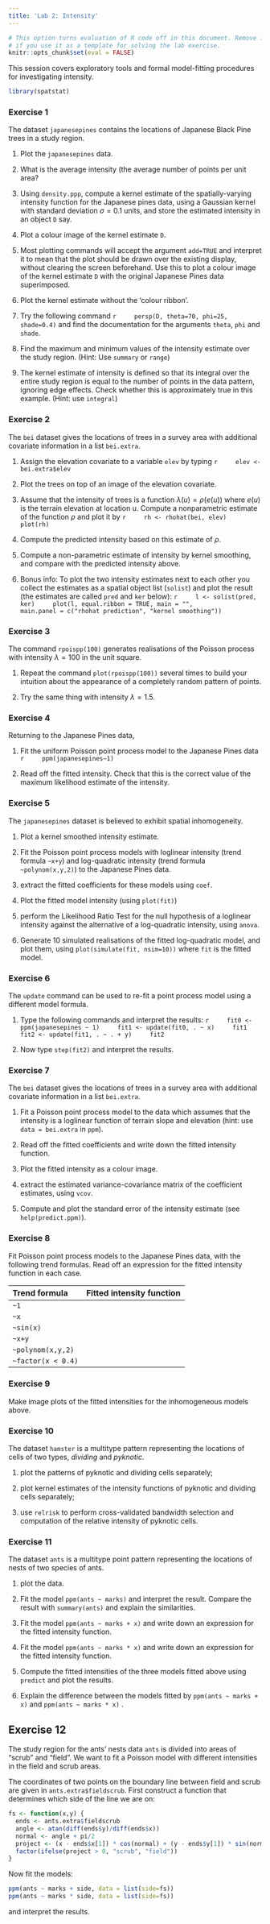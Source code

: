```yaml
---
title: 'Lab 2: Intensity'
---
```


```r
# This option turns evaluation of R code off in this document. Remove it
# if you use it as a template for solving the lab exercise.
knitr::opts_chunk$set(eval = FALSE)
```

This session covers exploratory tools
and formal model-fitting procedures for investigating intensity.

```r
library(spatstat)
```

### Exercise 1

The dataset `japanesepines` contains the locations of
Japanese Black Pine trees in a study region.

1.  Plot the `japanesepines` data.

2.  What is the average intensity (the average number of points
    per unit area?

3.  Using `density.ppp`, compute a kernel estimate of the
    spatially-varying intensity function for the Japanese pines
    data, using a Gaussian kernel with standard deviation
    $\sigma=0.1$ units, and store the estimated intensity in an
    object `D` say.

4.  Plot a colour image of the kernel estimate `D`.

5.  Most plotting commands will accept the argument
    `add=TRUE` and interpret it to mean that the plot
    should be drawn over the existing display, without clearing the
    screen beforehand. Use this to plot
    a colour image of the kernel estimate `D` with
    the original Japanese Pines data superimposed.

6.  Plot the kernel estimate without the ‘colour ribbon’.

7.  Try the following command
    ```r
    persp(D, theta=70, phi=25, shade=0.4)
    ```
    and find the documentation for the arguments `theta`,
    `phi` and `shade`.

7.  Find the maximum and minimum values of the intensity estimate
    over the study region. (Hint: Use `summary` or `range`)

8.  The kernel estimate of intensity is defined so that its integral
    over the entire study region is equal to the number of points in
    the data pattern, ignoring edge effects. Check whether this is
    approximately true in this example. (Hint: use `integral`)

### Exercise 2

The `bei` dataset gives the locations of trees in a survey area with additional
covariate information in a list `bei.extra`.

1.  Assign the elevation covariate to a variable `elev` by typing
    ```r
    elev <- bei.extra$elev
    ```

2.  Plot the trees on top of an image of the elevation covariate.

3.  Assume that the intensity of trees is a function $\lambda(u) = \rho(e(u))$
    where $e(u)$ is the terrain elevation at location u.
    Compute a nonparametric estimate of the function $\rho$ and plot it by
    ```r
    rh <- rhohat(bei, elev)
    plot(rh)
    ```

4.  Compute the predicted intensity based on this estimate of $\rho$.

5.  Compute a non-parametric estimate of intensity by kernel smoothing, and
  	compare with the predicted intensity above.

6.  Bonus info: To plot the two intensity estimates next to each
  	other you collect the estimates as a spatial object list
  	(`solist`) and plot the result (the estimates are called
  	`pred` and `ker` below):
    ```r
    l <- solist(pred, ker)
    plot(l, equal.ribbon = TRUE, main = "", 
         main.panel = c("rhohat prediction", "kernel smoothing"))
    ```

### Exercise 3

The command `rpoispp(100)` generates realisations of the
Poisson process with intensity $\lambda = 100$ in the unit square.

1.  Repeat the command `plot(rpoispp(100))` several times
    to build your intuition about the appearance of a completely
    random pattern of points.

2.  Try the same thing with intensity $\lambda = 1.5$.


### Exercise 4

Returning to the Japanese Pines data,

1.  Fit the uniform Poisson point process model to the Japanese
    Pines data
    ```r
    ppm(japanesepines~1)
    ```

2.  Read off the fitted intensity. Check that this is the correct
    value of the maximum likelihood estimate of the intensity.

### Exercise 5

The `japanesepines` dataset is believed to exhibit
spatial inhomogeneity.

1.  Plot a kernel smoothed intensity estimate.

2.  Fit the Poisson point process models with loglinear intensity
    (trend formula `~x+y`) and log-quadratic intensity (trend
    formula `~polynom(x,y,2)`) to the Japanese Pines data.

3.  extract the fitted coefficients for these models using
    `coef`.

4.  Plot the fitted model intensity (using `plot(fit)`)

5.  perform the Likelihood Ratio Test for the null hypothesis of a
    loglinear intensity against the alternative of a log-quadratic
    intensity, using `anova`.

6.  Generate 10 simulated realisations of the fitted log-quadratic
    model, and plot them, using `plot(simulate(fit, nsim=10))` where 
    `fit` is the fitted model.


### Exercise 6

The `update` command can be used to re-fit a point
process model using a different model formula.

1.  Type the following commands and interpret the results:
    ```r
    fit0 <- ppm(japanesepines ~ 1)
    fit1 <- update(fit0, . ~ x)
    fit1
    fit2 <- update(fit1, . ~ . + y)
    fit2
    ```

2.  Now type `step(fit2)` and interpret the results.
    

### Exercise 7

The `bei` dataset gives the locations of trees in a survey area
with additional covariate information in a list `bei.extra`.

1.  Fit a Poisson point process model to the data which assumes
    that the intensity is a loglinear function of terrain slope
    and elevation (hint: use `data = bei.extra` in `ppm`).

2.  Read off the fitted coefficients and write down the fitted
    intensity function.

3.  Plot the fitted intensity as a colour image.

4.  extract the estimated variance-covariance matrix of the
    coefficient estimates, using `vcov`.

5.  Compute and plot the standard error of the intensity estimate
    (see `help(predict.ppm)`).


### Exercise 8

Fit Poisson point process models to the Japanese Pines data, with
the following trend formulas. Read off an expression for the fitted
intensity function in each case.

|Trend formula     |Fitted intensity function                   |
|:-----------------|:-------------------------------------------|
|`~1`              |                                            |
|`~x`              |                                            |
|`~sin(x)`         |                                            |
|`~x+y`            |                                            |
|`~polynom(x,y,2)` |                                            |
|`~factor(x < 0.4)`|                                            |

### Exercise 9

Make image plots of the fitted intensities for the inhomogeneous
models above.

### Exercise 10

The dataset `hamster` is a multitype pattern representing
the locations of cells of two types, *dividing* and *pyknotic*.

1.  plot the patterns of pyknotic and dividing cells separately;

2.  plot kernel estimates of the intensity functions of pyknotic and
    dividing cells separately;

3.  use `relrisk` to perform cross-validated bandwidth
    selection and computation of the relative intensity of pyknotic
    cells.

### Exercise 11

The dataset `ants` is a multitype point pattern representing the
locations of nests of two species of ants.

1.  plot the data.

2.  Fit the model `ppm(ants ~ marks)` and interpret the result.
    Compare the result with `summary(ants)` and explain
    the similarities.

3.  Fit the model `ppm(ants ~ marks + x)` and write down an
    expression for the fitted intensity function.

4.  Fit the model `ppm(ants ~ marks * x)` and write down an
    expression for the fitted intensity function.

5.  Compute the fitted intensities of the three models fitted above 
    using `predict` and plot the results.

6.  Explain the difference between the models fitted by
    `ppm(ants ~ marks + x)` and `ppm(ants ~ marks * x)` .

## Exercise 12

The study region for the ants’ nests data `ants` is
divided into areas of "scrub" and "field". We want to fit a Poisson
model with different intensities in the field and scrub areas.

The coordinates of two points on the boundary line between field and
scrub are given in `ants.extra$fieldscrub`. First construct a function that
determines which side of the line we are on:

```r
fs <- function(x,y) {
  ends <- ants.extra$fieldscrub
  angle <- atan(diff(ends$y)/diff(ends$x))
  normal <- angle + pi/2
  project <- (x - ends$x[1]) * cos(normal) + (y - ends$y[1]) * sin(normal)
  factor(ifelse(project > 0, "scrub", "field"))
}
```

Now fit the models:
```r
ppm(ants ~ marks + side, data = list(side=fs))
ppm(ants ~ marks * side, data = list(side=fs))
```
and interpret the results.
